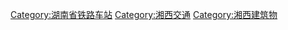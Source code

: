 [[Category:湖南省铁路车站|Category:湖南省铁路车站]]
[[Category:湘西交通|Category:湘西交通]]
[[Category:湘西建筑物|Category:湘西建筑物]]